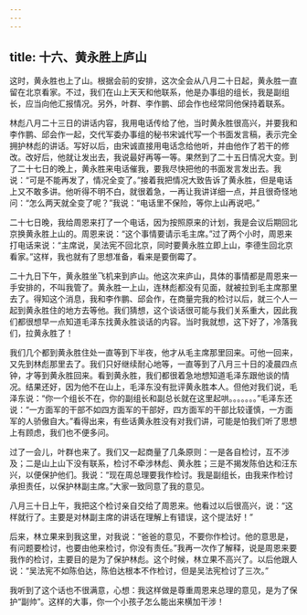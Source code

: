 ```yaml
---
---
---
```

title: 十六、黄永胜上庐山
---



这时，黄永胜也上了山。根据会前的安排，这次全会从八月二十日起，黄永胜一直留在北京看家。不过，我们在山上天天和他联系，他是办事组的组长，我是副组长，应当向他汇报情况。另外，叶群、李作鹏、邱会作也经常同他保持着联系。

林彪八月二十三日的讲话内容，我用电话传给了他，当时黄永胜很高兴，并要我和李作鹏、邱会作一起，交代军委办事组的秘书宋诚代写一个书面发言稿，表示完全拥护林彪的讲话。写好以后，由宋诚直接用电话念给他听，并由他作了若干的修改。改好后，他就让发出去，我说最好再等一等。果然到了二十五日情况大变。到了二十七日的晚上，黄永胜来电话催我，要我尽快把他的书面发言发出去。我说：“可是不能再发了，情况全变了。”接着我把情况大致告诉了黄永胜，但是电话上又不敢多讲。他听得不明不白，就很着急，一再让我讲详细一点，并且很奇怪地问：“怎么两天就全变了呢？”我说：“电话里不保险，等你上山再说吧。”

二十七日晚，我给周恩来打了一个电话，因为按照原来的计划，我是会议后期回北京换黄永胜上山的。周恩来说：“这个事情要请示毛主席。”过了两个小时，周恩来打电话来说：“主席说，吴法宪不回北京，同时要黄永胜立即上山，李德生回北京看家。”这样，我也就有了思想准备，看来是要倒霉了。

二十九日下午，黄永胜坐飞机来到庐山。他这次来庐山，具体的事情都是周恩来一手安排的，不叫我管了。黄永胜一上山，连林彪都没有见面，就被拉到毛主席那里去了。得知这个消息，我和李作鹏、邱会作，在商量完我的检讨以后，就三个人一起到黄永胜住的地方去等他。我们猜想，这个谈话很可能与我们关系重大，因此我们都很想早一点知道毛泽东找黄永胜谈话的内容。当时我就想，这下好了，冷落我们，拉黄永胜了！

我们几个都到黄永胜住处一直等到下半夜，他才从毛主席那里回来。可他一回来，又先到林彪那里去了。我们只好继续耐心地等，一直等到了八月三十日的凌晨四点钟，才等到黄永胜回来。看到黄永胜，我们都很着急地想知道毛泽东跟他谈的情况。结果还好，因为他不在山上，毛泽东没有批评黄永胜本人。但他对我们说，毛泽东说：“你一个组长不在，你的副组长和副总长就在这里起哄。。。。。。。”毛泽东还说：“一方面军的干部不如四方面军的干部好，四方面军的干部比较谨慎，一方面军的人骄傲自大。”看得出来，有些话黄永胜没有对我们讲，可能是怕我们听了思想上有顾虑，我们也不便多问。

过了一会儿，叶群也来了。我们又一起商量了几条原则：一是各自检讨，互不涉及；二是山上山下没有联系，检讨不牵涉林彪、黄永胜；三是不揭发陈伯达和汪东兴，以便保护他们。我说：“现在周总理要我作检讨。我是副组长，由我来作检讨承担责任，以保护林副主席。”大家一致同意了我的意见。

八月三十日上午，我把这个检讨亲自交给了周恩来。他看过以后很高兴，说：“这样就行了。主要是对林副主席的讲话在理解上有错误，这个提法好！”

后来，林立果来到我这里，对我说：“爸爸的意见，不要你作检讨。他的意思是，有问题要检讨，也要由他来检讨，你没有责任。”我再一次作了解释，说是周恩来要我作的检讨，主要目的是为了保护林彪。这个时候，林立果不高兴了。以后他跟人说：“吴法宪不如陈伯达，陈伯达根本不作检讨，但是吴法宪检讨了三次。”

我听到了这个话也不很满意，心想：我这样做是尊重周恩来总理的意见，是为了保护“副帅”。这样的大事，你一个小孩子怎么能出来横加干涉！